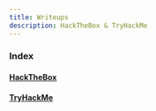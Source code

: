 ```yaml
---
title: Writeups
description: HackTheBox & TryHackMe
---
```

### Index

#### [HackTheBox](/docs/Writeups/HackTheBox/htbiclean)
#### [TryHackMe](/docs/Writeups/TryHackMe/cyberlenswriteup)
